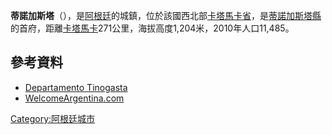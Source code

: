 {{Coord|28|4|S|67|34|W|display=title}}

'''蒂諾加斯塔'''（{{lang-es|Tinogasta}}），是[[阿根廷|阿根廷]]的城鎮，位於該國西北部[[卡塔馬卡省|卡塔馬卡省]]，是[[蒂諾加斯塔縣|蒂諾加斯塔縣]]的首府，距離[[卡塔馬卡|卡塔馬卡]]271公里，海拔高度1,204米，2010年人口11,485。

==參考資料==
* [https://web.archive.org/web/20060221194741/http://www.camsencat.gov.ar/tinogas.html Departamento Tinogasta]
* [http://www.welcomeargentina.com/tinogasta/index_i.html WelcomeArgentina.com] {{Wayback|url=http://www.welcomeargentina.com/tinogasta/index_i.html |date=20210126112716 }}

{{Argentina-geo-stub}}
[[Category:阿根廷城市|Category:阿根廷城市]]